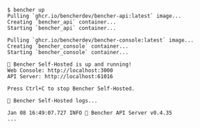 ```
$ bencher up
Pulling `ghcr.io/bencherdev/bencher-api:latest` image...
Creating `bencher_api` container...
Starting `bencher_api` container...

Pulling `ghcr.io/bencherdev/bencher-console:latest` image...
Creating `bencher_console` container...
Starting `bencher_console` container...

🐰 Bencher Self-Hosted is up and running!
Web Console: http://localhost:3000
API Server: http://localhost:61016

Press Ctrl+C to stop Bencher Self-Hosted.

🐰 Bencher Self-Hosted logs...

Jan 08 16:49:07.727 INFO 🐰 Bencher API Server v0.4.35
...
```